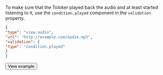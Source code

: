 To make sure that the Toloker played back the audio and at least started listening to it, use the `condition.played` component in the `validation` property.
  ```json
  {
"type": "view.audio",
"url": "http://example.com/audio.mp3",
"validation": {
  "type": "condition.played"
}
  }
  ```

  <Button themeColor="light" view="default" size="l" type="link" url="https://ya.cc/t/wVqSKJCJ3ttC9M">View example</Button>